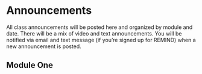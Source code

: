 # Announcements

All class announcements will be posted here and organized by module and date. There will be a mix of video and text announcements. You will be notified via email and text message (if you're signed up for REMIND) when a new announcement is posted.

## Module One
